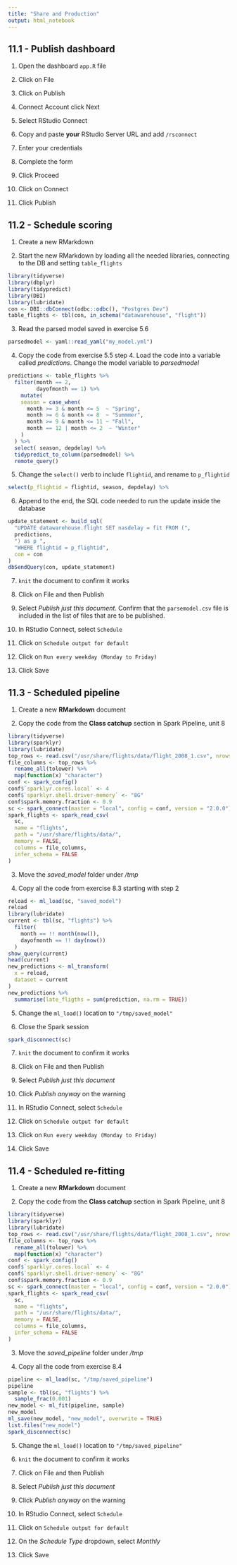 ```yaml
---
title: "Share and Production"
output: html_notebook
---
```

## 11.1 - Publish dashboard

1. Open the dashboard `app.R` file

2. Click on File

3. Click on Publish

4. Connect Account click Next

5. Select RStudio Connect

6. Copy and paste **your** RStudio Server URL and add `/rsconnect`

7. Enter your credentials

8. Complete the form

9. Click Proceed

10. Click on Connect

11. Click Publish

## 11.2 - Schedule scoring

1. Create a new RMarkdown

2. Start the new RMarkdown by loading all the needed libraries, connecting to the DB and setting `table_flights`
```r
library(tidyverse)
library(dbplyr)
library(tidypredict)
library(DBI)
library(lubridate)
con <- DBI::dbConnect(odbc::odbc(), "Postgres Dev")
table_flights <- tbl(con, in_schema("datawarehouse", "flight"))

```

3. Read the parsed model saved in exercise 5.6
```r
parsedmodel <- yaml::read_yaml("my_model.yml")
```

4. Copy the code from exercise 5.5 step 4. Load the code into a variable called *predictions*.  Change the model variable to *parsedmodel*
```r
predictions <- table_flights %>%
  filter(month == 2,
         dayofmonth == 1) %>%
    mutate(
    season = case_when(
      month >= 3 & month <= 5  ~ "Spring",
      month >= 6 & month <= 8  ~ "Summmer",
      month >= 9 & month <= 11 ~ "Fall",
      month == 12 | month <= 2  ~ "Winter"
    )
  ) %>%
  select( season, depdelay) %>%
  tidypredict_to_column(parsedmodel) %>%
  remote_query()
```

5. Change the `select()` verb to include `flightid`, and rename to `p_flightid` 
```r
select(p_flightid = flightid, season, depdelay) %>%
```


6. Append to the end, the SQL code needed to run the update inside the database
```r
update_statement <- build_sql(
  "UPDATE datawarehouse.flight SET nasdelay = fit FROM (",
  predictions,
  ") as p ",
  "WHERE flightid = p_flightid",
  con = con
)
dbSendQuery(con, update_statement)
```

7. `knit` the document to confirm it works

8. Click on File and then Publish

9. Select *Publish just this document*.  Confirm that the `parsemodel.csv` file is included in the list of files that are to be published.

10. In RStudio Connect, select `Schedule`

11. Click on `Schedule output for default`

12. Click on `Run every weekday (Monday to Friday)`

13. Click Save

## 11.3 - Scheduled pipeline

1. Create a new **RMarkdown** document

2. Copy the code from the **Class catchup** section in Spark Pipeline, unit 8
```r
library(tidyverse)
library(sparklyr)
library(lubridate)
top_rows <- read.csv("/usr/share/flights/data/flight_2008_1.csv", nrows = 5)
file_columns <- top_rows %>%
  rename_all(tolower) %>%
  map(function(x) "character")
conf <- spark_config()
conf$`sparklyr.cores.local` <- 4
conf$`sparklyr.shell.driver-memory` <- "8G"
conf$spark.memory.fraction <- 0.9
sc <- spark_connect(master = "local", config = conf, version = "2.0.0")
spark_flights <- spark_read_csv(
  sc,
  name = "flights",
  path = "/usr/share/flights/data/",
  memory = FALSE,
  columns = file_columns,
  infer_schema = FALSE
)
```

3. Move the *saved_model* folder under */tmp*

4. Copy all the code from exercise 8.3 starting with step 2
```r
reload <- ml_load(sc, "saved_model")
reload
library(lubridate)
current <- tbl(sc, "flights") %>%
  filter(
    month == !! month(now()),
    dayofmonth == !! day(now())
  )
show_query(current)
head(current)
new_predictions <- ml_transform(
  x = reload,
  dataset = current
)
new_predictions %>%
  summarise(late_fligths = sum(prediction, na.rm = TRUE))
```

5. Change the `ml_load()` location to `"/tmp/saved_model"`

6. Close the Spark session
```r
spark_disconnect(sc)
```

7. `knit` the document to confirm it works

8. Click on File and then Publish

9. Select *Publish just this document*

10. Click *Publish anyway* on the warning

11. In RStudio Connect, select `Schedule`

12. Click on `Schedule output for default`

13. Click on `Run every weekday (Monday to Friday)`

14. Click Save


## 11.4 - Scheduled re-fitting

1. Create a new **RMarkdown** document

2. Copy the code from the **Class catchup** section in Spark Pipeline, unit 8
```r
library(tidyverse)
library(sparklyr)
library(lubridate)
top_rows <- read.csv("/usr/share/flights/data/flight_2008_1.csv", nrows = 5)
file_columns <- top_rows %>%
  rename_all(tolower) %>%
  map(function(x) "character")
conf <- spark_config()
conf$`sparklyr.cores.local` <- 4
conf$`sparklyr.shell.driver-memory` <- "8G"
conf$spark.memory.fraction <- 0.9
sc <- spark_connect(master = "local", config = conf, version = "2.0.0")
spark_flights <- spark_read_csv(
  sc,
  name = "flights",
  path = "/usr/share/flights/data/",
  memory = FALSE,
  columns = file_columns,
  infer_schema = FALSE
)
```

3. Move the *saved_pipeline* folder under */tmp*

4. Copy all the code from exercise 8.4 
```r
pipeline <- ml_load(sc, "/tmp/saved_pipeline")
pipeline
sample <- tbl(sc, "flights") %>%
  sample_frac(0.001) 
new_model <- ml_fit(pipeline, sample)
new_model
ml_save(new_model, "new_model", overwrite = TRUE)
list.files("new_model")
spark_disconnect(sc)
```

5. Change the `ml_load()` location to `"/tmp/saved_pipeline"`

8. `knit` the document to confirm it works

9. Click on File and then Publish

10. Select *Publish just this document*

11. Click *Publish anyway* on the warning

12. In RStudio Connect, select `Schedule`

13. Click on `Schedule output for default`

14. On the *Schedule Type* dropdown, select *Monthly*

15. Click Save





